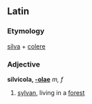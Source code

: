 ==Latin==
===Etymology===
[[silva]] + [[colere]]
===Adjective===
'''silvicola, [[Wiktionary Appendix:Latin first declension|-olae]]''' ''m, f''

#[[sylvan]], living in a [[forest]]
